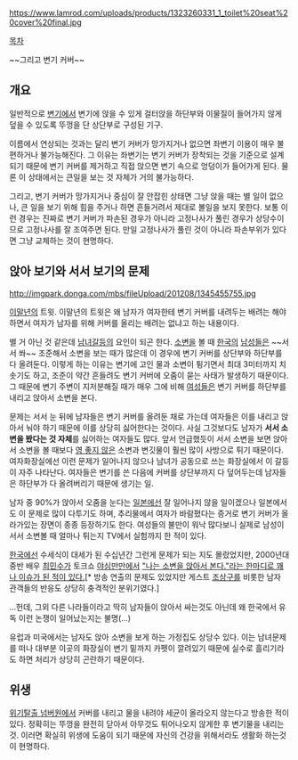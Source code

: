 https://www.lamrod.com/uploads/products/1323260331_1_toilet%20seat%20cover%20final.jpg

[[목차]]

~~그리고 변기 커버~~
== 개요 ==
일반적으로 [[변기]]에서 변기에 앉을 수 있게 걸터앉을 하단부와 이물질이 들어가지 않게 덮을 수 있도록 뚜껑을 단 상단부로 구성된 기구.

이름에서 연상되는 것과는 달리 변기 커버가 망가지거나 없으면 좌변기 이용이 매우 불편하거나 불가능해진다. 그 이유는 좌변기는 변기 커버가 장착되는 것을 기준으로 설계되기 때문에 변기 커버를 제거하고 직접 앉으면 변기 속으로 엉덩이가 들어가게 된다. 물론 이 상태에서는 큰일을 보는 것 자체가 거의 불가능하다.

그리고, 변기 커버가 망가지거나 중심이 잘 안잡힌 상태면 그냥 앉을 때는 별 일이 없으나, 큰 일을 보기 위해 힘을 주거나 하면 흔들거려서 제대로 볼일을 보지 못한다. 보통 이런 경우는 진짜로 변기 커버가 파손된 경우가 아니라 고정나사가 풀린 경우가 상당수이므로 고정나사를 잘 조여주면 된다. 만일 고정나사가 풀린 것이 아니라 파손부위가 있다면 그냥 교체하는 것이 현명하다.

== 앉아 보기와 서서 보기의 문제 ==
http://imgpark.donga.com/mbs/fileUpload/201208/1345455755.jpg

[[이말년]]의 트윗. 이말년의 트윗은 왜 남자가 여자한테 변기 커버를 내려두는 배려는 해야 하면서 여자가 남자를 위해 커버를 올리는 배려는 없냐고 하는 내용이다.

별 거 아닌 것 같은데 [[남녀갈등]]의 요인이 되곤 한다. [[소변]]을 볼 때 [[한국]]의 [[남성]]들은 ~~서서 쏴~~ 조준해서 소변을 보는 때가 많은데 이 경우에 변기 커버를 상단부와 하단부를 다 올려둔다. 이렇게 하는 이유는 변기에 고인 물과 소변이 튕기면서 최대 3미터까지 치솟기도 하고, 조준이 약간 흔들려도 변기 커버에 오줌이 묻는 사태가 발생하기 때문이다. 그 때문에 변기 주변이 지저분해질 때가 매우 그에 비해 [[여성]]들은 변기 커버를 하단부를 내리고 앉아서 소변을 본다.

문제는 서서 눈 뒤에 남자들은 변기 커버를 올려둔 채로 가는데 여자들은 이를 내리고 앉아서 눠야 하기 때문에 이를 상당히 싫어한다는 것이다. 사실 그것보다도 남자가 '''서서 소변을 봤다는 것 자체'''를 싫어하는 여자들도 많다. 앞서 언급했듯이 서서 소변을 보면 앉아서 소변을 볼 때보다 [[영 좋지 않은]] 소변과 변깃물이 훨씬 많이 사방으로 튀기 때문이다. 여자화장실에선 이런 문제가 일어나지 않으나 남녀가 공동으로 쓰는 화장실에서 이 갈등이 자주 나타난다. 여자들은 변기를 쓴 다음에 커버를 상단부까지 다 덮어두는데 남자들은 하단부가 다 올려버리기 때문에 생기는 일. 

남자 중 90%가 앉아서 오줌을 눈다는 [[일본]]에선 잘 일어나지 않을 일이겠으나 일본에서도 이 문제로 많이 다투기도 하며, 추리물에서 여자가 바람폈다는 증거로 변기 커버가 올라가있는 장면이 종종 등장하기도 한다. 여성들의 불만이 워낙 많다보니 실제로 남성이 서서 소변볼 때 얼마나 튀는지 TV에서 실험까지 한 적이 있다. 

[[한국]]에선 수세식이 대세가 된 수십년간 그런게 문제가 되는 지도 몰랐었지만, 2000년대 중반 배우 [[최민수]]가 토크쇼 [[야심만만]]에서 [http://xacdo.net/tt/index.php?pl=20&stag=%EC%86%8C%EB%B3%80%EA%B8%B0 "나는 소변을 앉아서 본다."라는 한마디로 꽤나 이슈가 된 적이 있다.][* 방송 연출의 문제도 있었지만 게스트 [[조상구]]를 비롯한 남자 관객들의 반응도 상당히 충격적인 분위기였다.]

...헌데, 그외 다른 나라들이라고 딱히 남자들이 앉아서 싸는것도 아닌데 왜 한국에서 유독 이런 논쟁이 일어났는지는 불명(...)

유럽과 미국에서는 남자도 앉아 소변을 보게 하는 가정집도 상당수 있다. 이는 남녀문제를 떠나 대부분 이곳의 화장실이 변기 밑까지 카펫이 깔려있기 때문에 실수로 흘리기라도 하면 처리가 상당히 곤란하기 때문이다. 
== 위생 ==
[[위기탈출 넘버원]]에서 커버를 내리고 물을 내려야 세균이 올라오지 않는다고 방송한 적이 있다. 정확히는 뚜껑을 완전히 닫아서 아무것도 튀어나오지 않게한 후 변기물을 내리는것. 이러면 확실히 위생에 도움이 되기 때문에 자신의 건강을 위해서라도 생활화 하는것이 현명하다.
